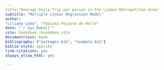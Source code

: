 --- 
title:"Average Daily Trip per person in the Lisbon Metropolitan Area"
subtitle: "Multiple Linear Regression Model"
author:
"Liliane Leão", "Fabiana Peixoto de Mello"
date: "`r Sys.Date()`"
site: bookdown::bookdown_site
documentclass: book
bibliography: ["packages.bib", "example.bib"]
biblio-style: apalike
link-citations: yes
always_allow_html: yes

---

